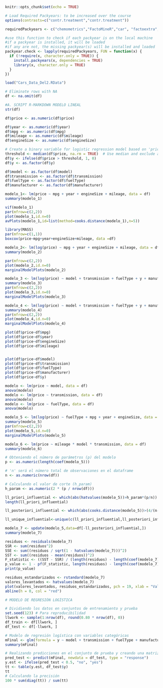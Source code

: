 ```r
knitr::opts_chunk$set(echo = TRUE)
```

```r
# Load Required Packyears: to be increased over the course
options(contrasts=c("contr.treatment","contr.treatment"))

requiredPackyears <- c("chemometrics","FactoMineR","car", "factoextra","knitr","missMDA")

#use this function to check if each packyear is on the local machine
#if a packyear is installed, it will be loaded
#if any are not, the missing packyear(s) will be installed and loaded
packyear.check <- lapply(requiredPackyears, FUN = function(x) {
  if (!require(x, character.only = TRUE)) {
    install.packyears(x, dependencies = TRUE)
    library(x, character.only = TRUE)
  }
})
```

```r
load("Cars_Data_Del2.RData")

# Eliminate rows with NA
df <- na.omit(df)
```

```r
#A. SCRIPT R-MARKDOWN MODELO LINEAL 
str(df)

df$price <- as.numeric(df$price)

df$year <- as.numeric(df$year)
df$mpg <- as.numeric(df$mpg)
df$mileage <- as.numeric(df$mileage)
df$engineSize <- as.numeric(df$engineSize)

# Create a binary variable for logistic regression model based on 'price'
threshold <- median(df$price, na.rm = TRUE)  # Use median and exclude any NA values
df$y <- ifelse(df$price > threshold, 1, 0)
df$y <- as.factor(df$y)

df$model <- as.factor(df$model)
df$transmission <- as.factor(df$transmission)
df$fuelType <- as.factor(df$fuelType)
df$manufacturer <- as.factor(df$manufacturer)
```

```r
modelo_1<- lm(price ~ mpg + year + engineSize + mileage, data = df)
summary(modelo_1)

vif(modelo_1)
par(mfrow=c(2,2))
plot(modelo_1,id.n=0)
avPlots(modelo_1,id=list(method=cooks.distance(modelo_1),n=5))
```

```r
library(MASS)
par(mfrow=c(1,1))
boxcox(price~mpg+year+engineSize+mileage, data =df)

modelo_2<- lm(log(price) ~ mpg + year + engineSize + mileage, data = df)
summary(modelo_2)

par(mfrow=c(2,2))
plot(modelo_2,id.n=0)
marginalModelPlots(modelo_2)
```

```r
modelo_3 <- lm(log(price) ~ model + transmission + fuelType + y + manufacturer, data = df)
summary(modelo_3)
par(mfrow=c(2,2))
plot(modelo_3,id.n=0)
marginalModelPlots(modelo_3)
```

```r
modelo_4 <- lm(log(price) ~ model + transmission + fuelType + y + manufacturer + mpg + year + engineSize + mileage, data = df)
summary(modelo_4)
par(mfrow=c(2,2))
plot(modelo_4,id.n=0)
marginalModelPlots(modelo_4)

plot(df$price~df$mpg)
plot(df$price~df$year)
plot(df$price~df$engineSize)
plot(df$price~df$mileage)


plot(df$price~df$model)
plot(df$price~df$transmission)
plot(df$price~df$fuelType)
plot(df$price~df$manufacturer)
plot(df$price~df$y)

modelo <- lm(price ~ model, data = df)
anova(modelo)
modelo <- lm(price ~ transmission, data = df)
anova(modelo)
modelo <- lm(price ~ fuelType, data = df)
anova(modelo)
```

```r
modelo_5 <- lm(log(price) ~ fuelType + mpg + year + engineSize, data = df)
summary(modelo_5)
par(mfrow=c(2,2))
plot(modelo_5,id.n=0)
marginalModelPlots(modelo_5)

modelo_6 <- lm(price ~ mileage * model * transmission, data = df)
summary(modelo_6)

# Obteniendo el número de parámetros (p) del modelo
p <- as.numeric(length(coef(modelo_5)))

# 'n' será el número total de observaciones en el dataframe
n <- as.numeric(nrow(df))

# Calculando el valor de corte (h_param)
h_param <- as.numeric(2 * (p / nrow(df)))

ll_priori_influential <- which(abs(hatvalues(modelo_5))>h_param*(p/n))
length(ll_priori_influential)

ll_posteriori_influential <- which(abs(cooks.distance(modelo_5))>(4/(n-p)));length(ll_posteriori_influential)

ll_unique_influential<-unique(c(ll_priori_influential,ll_posteriori_influential));length(ll_unique_influential)

modelo_7 <- update(modelo_5,data=df[-ll_posteriori_influential,])
summary(modelo_7)

residuos <- residuals(modelo_7)
SSR <- sum(residuos^2)
SSE <- sum((residuos / sqrt(1 - hatvalues(modelo_7)))^2)
SST <- sum((residuos - mean(residuos))^2)
F_statistic <- ((SST - SSR) / (length(residuos) - length(coef(modelo_7)))) / (SSE / (length(residuos) - length(coef(modelo_7)) - df.residual(modelo_7)))
p_value <- 1 - pf(F_statistic, length(residuos) - length(coef(modelo_7)), length(residuos) - length(coef(modelo_7)) - df.residual(modelo_7))
print(p_value)

residuos_estandarizados <- rstandard(modelo_7)
valores_levantados <- hatvalues(modelo_7)
plot(valores_levantados, residuos_estandarizados, pch = 19, xlab = "Valores Levantados", ylab = "Residuos Estandarizados")
abline(h = 0, col = "red")
```
```r
# MODELO DE REGRESIÓN LOGÍSTICA

# Dividiendo los datos en conjuntos de entrenamiento y prueba
set.seed(123) # Para reproducibilidad
llwork <- sample(1:nrow(df), round(0.80 * nrow(df), 0))
df_train <- df[llwork, ]
df_test <- df[-llwork, ]

# Modelo de regresión logística con variables categóricas
mFinal <- glm(formula = y ~ model + transmission + fuelType + manufacturer + engineSize + mileage, family = "binomial", data = df_train)
summary(mFinal)

# Realizando predicciones en el conjunto de prueba y creando una matriz de confusión
pred_test <- predict(mFinal, newdata = df_test, type = "response")
y.est <- ifelse(pred_test < 0.5, "no", "yes")
tt <- table(y.est, df_test$y)
tt
# Calculando la precisión
100 * sum(diag(tt)) / sum(tt)
```
